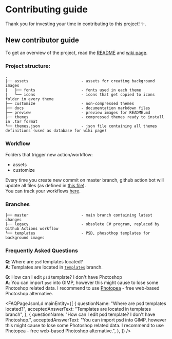 # Contributing guide

Thank you for investing your time in contributing to this project! :sparkles:. 

## New contributor guide

To get an overview of the project, read the [README](README.md) and [wiki page](https://github.com/AdisonCavani/distro-grub-themes/wiki).

### Project structure:

```
.
├── assets                       - assets for creating background images
|   ├── fonts                    - fonts used in each theme
|   └── icons                    - icons that get copied to icons folder in every theme
├── customize                    - non-compressed themes
├── docs                         - documentation markdown files
├── preview                      - preview images for README.md
├── themes                       - compressed themes ready to install in .tar format
└── themes.json                  - json file containing all themes definitions (used as database for wiki page)
```

### Workflow

Folders that trigger new action/workflow:

- assets
- customize

Every time you create new commit on master branch, github action bot will update all files (as defined in [this file](https://github.com/AdisonCavani/distro-grub-themes/blob/master/.github/workflows/update-content.yml)).  
You can track your workflows [here](https://github.com/AdisonCavani/distro-grub-themes/actions).

### Branches

```
├── master                       - main branch containing latest changes
├── legacy                       - obsolete C# program, replaced by Github Actions workflow
└── templates                    - PSD, phosothop templates for background images
```

### Frequently Asked Questions
**Q**: Where are `psd` templates located?  
**A**: Templates are located in [`templates`](https://github.com/AdisonCavani/distro-grub-themes/tree/templates) branch.

**Q**: How can I edit `psd` template? I don't have Photoshop  
**A**: You can import `psd` into GIMP, however this might cause to lose some Photoshop related data. I recommend to use [Photopea](https://www.photopea.com/) - free web-based Photoshop alternative.

<FAQPageJsonLd
  mainEntity={[
    {
      questionName: "Where are psd templates located?",
      acceptedAnswerText: "Templates are located in templates branch",
    },
    {
      questionName: "How can I edit psd template? I don't have Photoshop.",
      acceptedAnswerText: "You can import psd into GIMP, however this might cause to lose some Photoshop related data. I recommend to use Photopea - free web-based Photoshop alternative.",
    },
  ]}
/>
